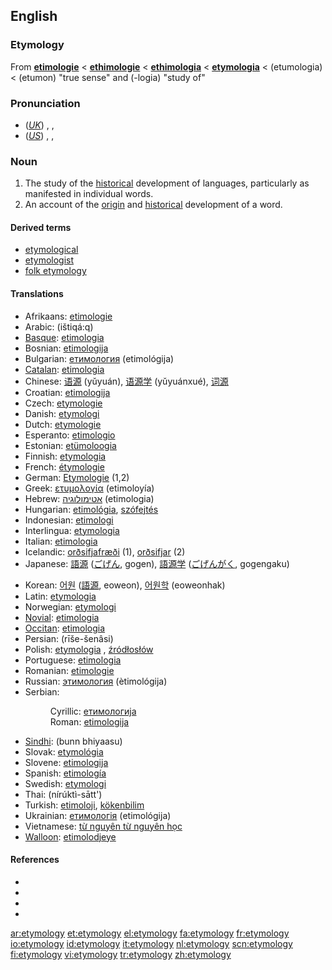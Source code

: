 {{selfref|For etymology on Wiktionary, see [[Wiktionary:Etymology]].}}
==English==

===Etymology===
From {{ME.}} '''[[etimologie]]''' < {{OF.}} '''[[ethimologie]]''' < {{ML.}} '''[[ethimologia]]''' < {{L.}} '''[[etymologia]]''' < {{AGr.}} '''{{polytonic|[[ἐτυμολογία]]}}''' (etumologia) < '''{{polytonic|[[ἔτυμον]]}}''' (etumon) "true sense" and '''{{polytonic|[[-λογία]]}}''' (-logia) "study of"

===Pronunciation===
*(''[[Received Pronunciation|UK]]'') {{AHD|ĕt"ə-mŏl'ə-jē}}, {{IPA|/ˌɛtɪˈmɒlədʒi/}}, {{SAMPA|/%Et@"mQl@dZi/}}
*(''[[General American|US]]'') {{AHD|ĕt"ə-mŏl'ə-jē}}, {{IPA|/ˌɛtəˈmɑlədʒi/}}, {{SAMPA|/%Et@"mAl@dZi/}}

===Noun===
{{en-noun|etymologies}}

# The study of the [[historical]] development of languages, particularly as manifested in individual words.
# An account of the [[origin]] and [[historical]] development of a word.

{{seeCites}}

====Derived terms====
* [[etymological]]
* [[etymologist]]
* [[folk etymology]]

====Translations====
{{trans-top|''n.'' Translations to be checked}}
*Afrikaans: [[etimologie]]
*Arabic: {{ARchar|[[اشتقاق|اِشْتِقَاق]]}} (ištiqá:q) {{m}}
*[[Basque]]: [[etimologia]]
*Bosnian: [[etimologija#Bosnian|etimologija]] {{f}}
*Bulgarian: [[етимология]] (etimológija) {{f}}
*[[Catalan]]: [[etimologia]] {{f}}
*Chinese: [[语源]] (yǔyuán), [[语源学]] (yǔyuánxué), [[词源]]
*Croatian: [[etimologija#Croatian|etimologija]] {{f}}
*Czech: [[etymologie]] {{f}}
*Danish: [[etymologi]] {{g|Danish}}
*Dutch: [[etymologie]] {{f}}
*Esperanto: [[etimologio]]
*Estonian: [[etümoloogia]]
*Finnish: [[etymologia]]
*French: [[étymologie]] {{f}}
*German: [[Etymologie]] {{f}} (1,2)
*Greek: [[ετυμολογία]] (etimoloyía) {{f}}
*Hebrew: [[אטימולוגיה]] (etimologia) {{f}}
*Hungarian: [[etimológia]], [[szófejtés]]
*Indonesian: [[etimologi]]
*Interlingua: [[etymologia]]
*Italian: [[etimologia]] {{f}}
*Icelandic: [[orðsifjafræði]] {{f}} (1), [[orðsifjar]] {{fpl}} (2)
*Japanese: [[語源]] ([[ごげん]], gogen), [[語源学]] ([[ごげんがく]], gogengaku)
{{trans-mid}}
*Korean: [[어원]] ([[語源]], eoweon), [[어원학]] (eoweonhak)
*Latin: [[etymologia]] {{f}}
*Norwegian: [[etymologi]] {{g|Norwegian}}
*[[Novial]]: [[etimologia]]
*[[Occitan]]: [[etimologia]] {{f}}
*Persian: {{FAchar|[[ریشه‌شناسی]]}} (rīše-šenâsi)
*Polish: [[etymologia]] {{f}}, [[źródłosłów]] {{m}}
*Portuguese: [[etimologia]] {{f}}
*Romanian: [[etimologie]] {{f}}
*Russian: [[этимология]] (ètimológija) {{f}}
*Serbian:
*:Cyrillic: [[етимологија#Serbian|етимологија]] {{f}}
*:Roman: [[etimologija#Serbian|etimologija]] {{f}}
*[[Sindhi]]: {{SDchar|[[بُڻڀياسُ]]}} (bunn bhiyaasu) {{m}}
*Slovak: [[etymológia]] {{f}}
*Slovene: [[etimologija]] {{f}}
*Spanish: [[etimología]] {{f}}
*Swedish: [[etymologi]] {{c}}
*Thai: {{THchar|[[นิรุกติศาสตร์]]}} (nírúktì-sātt')
*Turkish: [[etimoloji]], [[kökenbilim]]
*Ukrainian: [[етимологія]] (etimológija) {{f}}
*Vietnamese: [[từ nguyên từ nguyên học]]
*[[Walloon]]: [[etimolodjeye]]
{{trans-bottom}}

====References====
*{{pedialite|Etymology}}
*{{R:American Heritage 2000|etymology}}
*{{R:Dictionary.com|etymology}}
*{{R:WordNet 2003|etymology}}

[[ar:etymology]]
[[et:etymology]]
[[el:etymology]]
[[fa:etymology]]
[[fr:etymology]]
[[io:etymology]]
[[id:etymology]]
[[it:etymology]]
[[nl:etymology]]
[[scn:etymology]]
[[fi:etymology]]
[[vi:etymology]]
[[tr:etymology]]
[[zh:etymology]]